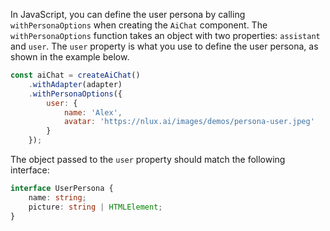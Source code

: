 In JavaScript, you can define the user persona by calling `withPersonaOptions` when creating the `AiChat` component.
The `withPersonaOptions` function takes an object with two properties: `assistant` and `user`. The `user` property is
what you use to define the user persona, as shown in the example below.

```javascript
const aiChat = createAiChat()
    .withAdapter(adapter)
    .withPersonaOptions({
        user: {
            name: 'Alex',
            avatar: 'https://nlux.ai/images/demos/persona-user.jpeg'
        }
    });
```

The object passed to the `user` property should match the following interface:

```typescript
interface UserPersona {
    name: string;
    picture: string | HTMLElement;
}
```

